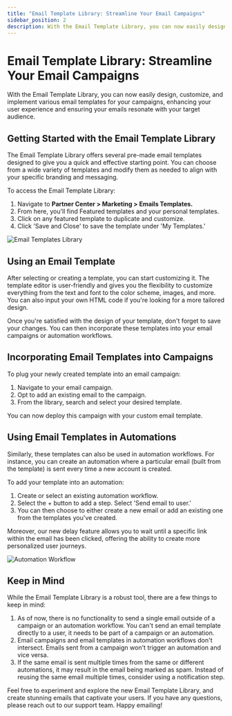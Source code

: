 ```yaml
---
title: "Email Template Library: Streamline Your Email Campaigns"
sidebar_position: 2
description: With the Email Template Library, you can now easily design, customize, and implement various email templates for your campaigns, enhancing your user experience.
---
```


# Email Template Library: Streamline Your Email Campaigns

With the Email Template Library, you can now easily design, customize, and implement various email templates for your campaigns, enhancing your user experience and ensuring your emails resonate with your target audience.

## Getting Started with the Email Template Library

The Email Template Library offers several pre-made email templates designed to give you a quick and effective starting point. You can choose from a wide variety of templates and modify them as needed to align with your specific branding and messaging.

To access the Email Template Library:

1. Navigate to **Partner Center > Marketing > Emails Templates.**
2. From here, you'll find Featured templates and your personal templates. 
3. Click on any featured template to duplicate and customize. 
4. Click 'Save and Close' to save the template under 'My Templates.' 

![Email Templates Library](/img/marketing/email-templates/templates-library.png)

## Using an Email Template

After selecting or creating a template, you can start customizing it. The template editor is user-friendly and gives you the flexibility to customize everything from the text and font to the color scheme, images, and more. You can also input your own HTML code if you're looking for a more tailored design.

Once you're satisfied with the design of your template, don't forget to save your changes. You can then incorporate these templates into your email campaigns or automation workflows.

## Incorporating Email Templates into Campaigns

To plug your newly created template into an email campaign:

1. Navigate to your email campaign.
2. Opt to add an existing email to the campaign.
3. From the library, search and select your desired template.

You can now deploy this campaign with your custom email template.

## Using Email Templates in Automations

Similarly, these templates can also be used in automation workflows. For instance, you can create an automation where a particular email (built from the template) is sent every time a new account is created.

To add your template into an automation:

1. Create or select an existing automation workflow.
2. Select the + button to add a step. Select 'Send email to user.'
3. You can then choose to either create a new email or add an existing one from the templates you've created.

Moreover, our new delay feature allows you to wait until a specific link within the email has been clicked, offering the ability to create more personalized user journeys.

![Automation Workflow](/img/marketing/email-templates/automation-workflow.png)

## Keep in Mind

While the Email Template Library is a robust tool, there are a few things to keep in mind:

1. As of now, there is no functionality to send a single email outside of a campaign or an automation workflow. You can't send an email template directly to a user, it needs to be part of a campaign or an automation.
2. Email campaigns and email templates in automation workflows don't intersect. Emails sent from a campaign won't trigger an automation and vice versa.
3. If the same email is sent multiple times from the same or different automations, it may result in the email being marked as spam. Instead of reusing the same email multiple times, consider using a notification step.

Feel free to experiment and explore the new Email Template Library, and create stunning emails that captivate your users. If you have any questions, please reach out to our support team. Happy emailing!